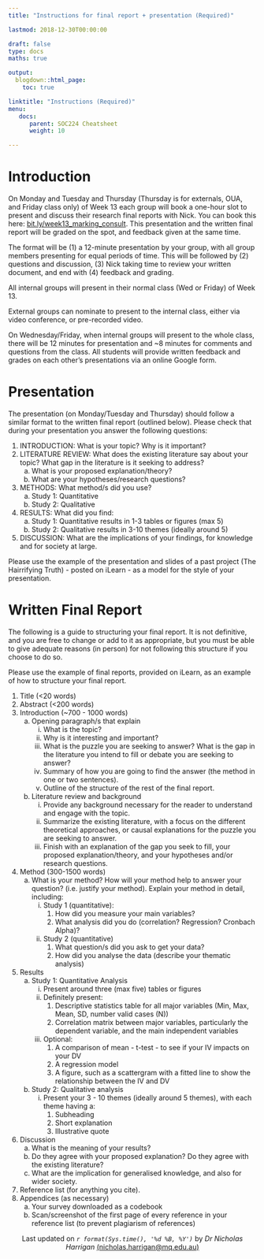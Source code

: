 ```yaml
---
title: "Instructions for final report + presentation (Required)"

lastmod: 2018-12-30T00:00:00

draft: false
type: docs
maths: true	

output:
  blogdown::html_page:
    toc: true

linktitle: "Instructions (Required)"
menu:
   docs:
      parent: SOC224 Cheatsheet
      weight: 10

---
```



# Introduction

On Monday and Tuesday and Thursday (Thursday is for externals, OUA, and Friday class only) of Week 13 each group will book a one-hour slot to present and discuss their research final reports with Nick. You can book this here:  [bit.ly/week13_marking_consult](http://www.bit.ly/week13_marking_consult). This presentation and the written final report will be graded on the spot, and feedback given at the same time.

The format will be (1) a 12-minute presentation by your group, with all group members presenting for equal periods of time. This will be followed by (2) questions and discussion, (3) Nick taking time to review your written document, and end with (4) feedback and grading. 

All internal groups will present in their normal class (Wed or Friday) of Week 13.

External groups can nominate to present to the internal class, either via video conference, or pre-recorded video. 

On Wednesday/Friday, when internal groups will present to the whole class, there will be 12 minutes for presentation and ~8 minutes for comments and questions from the class. All students will provide written feedback and grades on each other's presentations via an online Google form. 

# Presentation

The presentation (on Monday/Tuesday and Thursday) should follow a similar format to the written final report (outlined below). Please check that during your presentation you answer the following questions:

1.	INTRODUCTION: What is your topic? Why is it important?
2.	LITERATURE REVIEW: What does the existing literature say about your topic? What gap in the literature is it seeking to address?
    a.	What is your proposed explanation/theory?
    b.	What are your hypotheses/research questions?
3.	METHODS: What method/s did you use?
    a.	Study 1: Quantitative
    b.	Study 2: Qualitative
4.	RESULTS: What did you find:
    a.	Study 1: Quantitative results in 1-3 tables or figures (max 5)
    b.	Study 2: Qualitative results in 3-10 themes (ideally around 5)
5.	DISCUSSION: What are the implications of your findings, for knowledge and for society at large.

Please use the example of the presentation and slides of a past project (The Hairrifying Truth) - posted on iLearn - as a model for the style of your presentation.

# Written Final Report

The following is a guide to structuring your final report. It is not definitive, and you are free to change or add to it as appropriate, but you must be able to give adequate reasons (in person) for not following this structure if you choose to do so.

Please use the example of final reports, provided on iLearn, as an example of how to structure your final report.

1.	Title (<20 words)
2.	Abstract (<200 words)
3.	Introduction (~700 - 1000 words)
    a.	Opening paragraph/s that explain
        (i)	What is the topic?
        (i)	Why is it interesting and important?
        (i)	What is the puzzle you are seeking to answer? What is the gap in the literature you intend to fill or debate you are seeking to answer?
        (i)	Summary of how you are going to find the answer (the method in one or two sentences).
        (i)	Outline of the structure of the rest of the final report.
    b.	Literature review and background
        i.	Provide any background necessary for the reader to understand and engage with the topic.
        i.	Summarize the existing literature, with a focus on the different theoretical approaches, or causal explanations for the puzzle you are seeking to answer.
        i.	Finish with an explanation of the gap you seek to fill, your proposed explanation/theory, and your hypotheses and/or research questions.
4.	Method (300-1500 words)
    a.	What is your method? How will your method help to answer your question? (i.e. justify your method). Explain your method in detail, including:
        i.	Study 1 (quantitative):
            1.	How did you measure your main variables?
            2.	What analysis did you do (correlation? Regression? Cronbach Alpha)? 
        i.	Study 2 (quantitative)
            1.	What question/s did you ask to get your data? 
            2.	How did you analyse the data (describe your thematic analysis)
5.	Results
    a.	Study 1: Quantitative Analysis
        i.	Present around three (max five) tables or figures
        i.	Definitely present:
            1.	Descriptive statistics table for all major variables (Min, Max, Mean, SD, number valid cases (N))
            2.	Correlation matrix between major variables, particularly the dependent variable, and the main independent variables
        i.	Optional:
            1.	A comparison of mean - t-test - to see if your IV impacts on your DV
            2.	A regression model
            3.	A figure, such as a scattergram with a fitted line to show the relationship between the IV and DV
    b.	Study 2: Qualitative analysis
        i.	Present your 3 - 10 themes (ideally around 5 themes), with each theme having a:
            1.	Subheading
            2.	Short explanation
            3.	Illustrative quote
6.	Discussion
    a.	What is the meaning of your results? 
    b.	Do they agree with your proposed explanation?  Do they agree with the existing literature?
    c.	What are the implication for generalised knowledge, and also for wider society.
7.	Reference list (for anything you cite).
8.	Appendices (as necessary)
    a.	Your survey downloaded as a codebook
    b.	Scan/screenshot of the first page of every reference in your reference list (to prevent plagiarism of references)


<center>
Last updated on _`r format(Sys.time(), '%d %B, %Y')`_ by _Dr Nicholas Harrigan_ [(nicholas.harrigan@mq.edu.au)](mailto:nicholas.harrigan@mq.edu.au)
</center>

